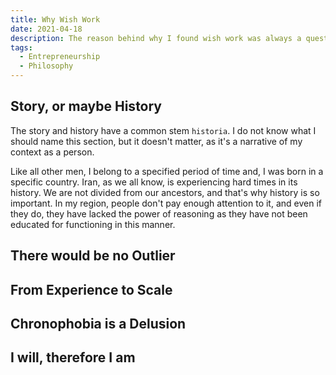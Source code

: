 ```yaml
---
title: Why Wish Work
date: 2021-04-18
description: The reason behind why I found wish work was always a question for me. Now, I could describe it well for myself.
tags:
  - Entrepreneurship
  - Philosophy
---
```


## Story, or maybe History
The story and history have a common stem `historia`. I do not know what I should name this section, but it doesn't matter, as it's a narrative of my context as a person.

Like all other men, I belong to a specified period of time and, I was born in a specific country. Iran, as we all know, is experiencing hard times in its history.
We are not divided from our ancestors, and that's why history is so important. In my region, people don't pay enough attention to it, and even if they do, they
have lacked the power of reasoning as they have not been educated for functioning in this manner. 

## There would be no Outlier

## From Experience to Scale

## Chronophobia is a Delusion

## I will, therefore I am
